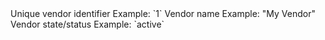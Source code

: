 <Expandable title="Properties">
  <ResponseField name="id" type="integer">
    Unique vendor identifier
    Example: `1`
  </ResponseField>

  <ResponseField name="name" type="string">
    Vendor name
    Example: "My Vendor"
  </ResponseField>

  <ResponseField name="state" type="string">
    Vendor state/status
    Example: `active`
  </ResponseField>
</Expandable>
